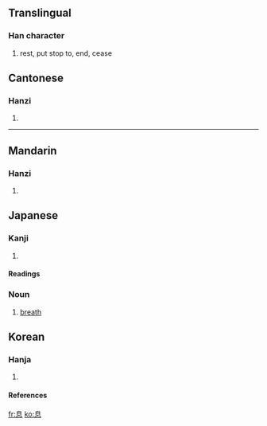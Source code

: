 ==Translingual==
===Han character===
{{Han char|rn=61|rad=心|as=06|sn=10|four=2633<sub>0</sub>|canj=竹山心 (HUP)}}
# rest, put stop to, end, cease


==Cantonese==
===Hanzi===
{{yue-hanzi|jyut=|y=sik1}}
# {{defn|Cantonese}}
----
==Mandarin==
===Hanzi===
{{cmn-hanzi|pin=[[xī]] (xi1)|wg=hsi<sup>1</sup>}}
# {{defn|Mandarin}}

== Japanese ==
=== Kanji ===
{{ja-kanji|grade=|rs=心06}}
# {{defn|Japanese}} 
====Readings====
{{ja-readings|on=[[そく]] ([[soku]])|kun=[[いき]] ([[iki]]), [[やすむ]] ([[yasumu]]), [[やめる]] ([[yameru]])}}
=== Noun ===
{{janoun|いき|iki}}
# [[breath]]

==Korean==
===Hanja===
{{ko-hanja|hangeul=식|eumhun=|rv=sik|mr=sik|y=sik}}
# {{defn|Korean}}
====References====
{{Han ref|kx=0385.200|dkj=10601|dj=0717.100|hdz=42291.040|uh=606F|ud=24687|bh=AEA7|bd=44711}}

[[fr:息]]
[[ko:息]]